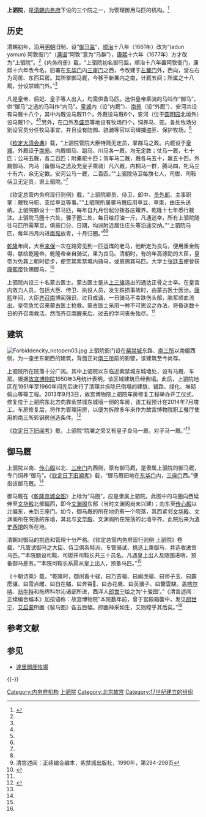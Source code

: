 '''上驷院'''，是[[清朝|清朝]][[内务府|内务府]]下设的三个院之一，为管理御用马匹的机构。<ref name=szdc>{{Cite web |url=http://www.bjdch.gov.cn/n1569/n2315473/n2315505/n2315655/2576051.html |title=皇城服务机构~上驷院，数字东城，2006年12月29日 |accessdate=2013年10月15日 |archive-date=2007年12月12日 |archive-url=https://web.archive.org/web/20071212040556/http://www.bjdch.gov.cn/n1569/n2315473/n2315505/n2315655/2576051.html |dead-url=no }}</ref>

==历史==
清朝初年，沿用[[明朝|明朝]]旧制，设“[[御马监|御马监]]”，[[顺治|顺治]]十八年（1661年）改为“{{ManchuSibeUnicode|ᠠᡩᡠᠨ<br>ᠶᠠᠮᡠᠨ}}(adun yamun) 阿敦衙门”（[[满语|满语]]“阿敦”意为“马群”），[[康熙|康熙]]十六年（1677年）方才改为“上驷院”。<ref name=szdc/>《内务府册》载，“上驷院初名御马监，顺治十八年置阿敦衙门，康熙十六年改今名。旧署在[[东华门|东华门]]内[[三座门_(北京故宫)|三座门]]之西，今改建于[[太和殿|左翼门]]外，西向，堂左右为司房、东西耳房。其所掌御马厩，今移于新署内之南，计厩五间；所属之十八厩，分设禁城门外。”<ref name=shuwen/>

凡是皇帝、后妃、皇子等人出入，均需供备马匹。选供皇帝乘骑的马叫作“御马”，供“御马”之选的马叫作“内马”。[[北京皇城|皇城]]内（设“内厩”）、[[南苑|南苑]]（设“外厩”）、安河共设有马厩十八个，其中内厩设马厩11个，外厩设马厩6个，安河（位于[[圆明园|圆明园]]北垣外）设马厩1个。<ref name=shuwen/><ref name=szdc/>另外，在[[张家口|口]]外及[[盛京|盛京]]等地设有牧场四个，饲养马、驼。各处牧场分别设官员分任牧马事宜，并且设有防御、骁骑等官以司缉捕盗匪、保护牧场。<ref name=szdc/>

《[[钦定大清会典|钦定大清会典]]》载，“上驷院管院大臣特简无定员，掌群马之政。内厩设于[[北京皇城|皇城]]，外厩设于[[南苑|南苑]]。内厩御马、副马、川马各一厩，均无定数；仗马一厩，七十匹；公马五厩，各二百匹；附橐驼十匹；驾车马二厩，厩各马五十，羸五十匹。外厩御马、内马（备御马之选及充皇子乘骑）凡六厩，内桐马一群，腾马四，牝马三十有六，余无定数。安河公马一厩，二百匹。”“上驷院侍卫每旗七人，司辔、司鞍侍卫无定员，隶上驷院。”<ref name=shuwen/>

《钦定总管内务府现行则例》载，“上驷院卿员、侍卫、郎中、[[员外郎|员外郎]]、主事职掌：厩牧马驼、支给草豆等事。”“上驷院所属骡马厩应用草豆、草束，由庄头送纳。上驷院额设十一群马匹，每年自九月份起分拨各庄餧养。乾隆十七年悉行裁汰。上驷院马圈十六处，骡子圈二处，每日给灯油一斤。凡遇巡幸，所有上驷院随往马匹所需草豆，俱按口分、日期，均派附近居住庄头等沿途交纳。”“上驷院马匹，每年四月内进[[南苑|南苑]]放青，十月归圈。”<ref name=shuwen/><ref name=shuwen>清宫述闻：正续编合编本，紫禁城出版社，1990年，第294-298页</ref>

[[乾隆|乾隆]]年间，大臣[[来保|来保]]一次在路旁见到一匹运煤的老马，他断定为良马，便用重金购得，献给乾隆帝。乾隆帝亲自骑试，果为良马。清朝时，有的年高德劭的大臣，皇帝为免其上朝时徒步，便赏其紫禁城内骑马，或恩赐其马匹。大学士[[张廷玉|张廷玉]]便曾获[[康熙帝|康熙帝]]钦赐御马。<ref name=xmbz>{{Cite web |url=http://www.newander.com/guji/beijing/gugong/02.htm |title=文华殿，新漫步者，于2013-10-15查阅 |accessdate=2013-10-15 |archive-date=2013-10-15 |archive-url=https://web.archive.org/web/20131015140137/http://www.newander.com/guji/beijing/gugong/02.htm |dead-url=no }}</ref>

上驷院内设三十名蒙古医士。蒙古医士是从[[上三旗|上三旗]]选出的通达正骨之士卒。在皇宫内效力人员，包括大臣、侍卫、执役人员，发生跌损事故时，由蒙古医士医治。[[康熙|康熙]]年间，大臣[[齐召南|齐召南]]博闻强识，过目成诵，一日骑马不幸跌伤头部，脑浆顺血流出。皇帝急忙召来蒙古医士抢救。蒙古医士采用一种不可思议之办法，将昏迷数十日的齐召南救活。然而齐召南醒来后，过去的学问丧失殆尽。<ref name=xmbz/>

==建筑==
[[File:Forbiddencity_notopen03.jpg|thumb]]
上驷院衙门设在[[紫禁城|紫禁城]]东路、[[南三所|南三所]]以南偏西侧，为一座坐东朝西的建筑，背面正对[[南三所|南三所]]前的影壁，该建筑至今尚存。

上驷院所在院落十分广阔。其中上驷院以东临近紫禁城东城墙处，设有马厩、车房。根据[[故宫博物院|故宫博物院]]1950年3月统计表明，该区域建筑已经倒塌。此后，上驷院地区在1951年至1960年间先后进行了清理并拆除已倒塌的建筑、铺路、绿化、堆砌假山等等工程。2013年9月3日，故宫博物院上驷院车房修复工程举办开工仪式，修复位于上驷院东北方向靠紫禁城东城墙一侧的车房，该工程预计在2014年7月竣工。车房修复后，将作为管理用房，以便为拆除多年来作为故宫博物院职工餐厅使用的南三所彩钢房创造条件。<ref name=zgxww>{{Cite web |url=http://www.chinanews.com/cul/2013/09-09/5263904.shtml |title=故宫上驷院车房修复工程开工 预计明年7月竣工，中国新闻网，2013年09月09日 |accessdate=2013年10月15日 |archive-date=2020年3月24日 |archive-url=https://web.archive.org/web/20200324085025/http://www.chinanews.com/cul/2013/09-09/5263904.shtml |dead-url=no }}</ref>

《[[钦定日下旧闻考|钦定日下旧闻考]]》载，上驷院“院署之旁又有皇子良马一厩，对子马一厩。”<ref name=shuwen/>

==御马厩==
上驷院以南、[[传心殿|传心殿]]以北、[[三座门_(北京故宫)|三座门]]内西侧，原有御马厩，是隶属上驷院的御马厩，专门饲养“御马”。《[[钦定日下旧闻考|钦定日下旧闻考]]》载，“御马厩旧地在[[东华门|东华门]]内，[[三座门_(北京故宫)|三座门]]西。”便指该御马厩。<ref name=shuwen/>

御马厩在《[[乾隆京城全图|乾隆京城全图]]》上标为“马圈”，应是隶属上驷院。此图中的马圈向西延伸至[[文华殿|文华殿]]北部偏西，即今[[文渊阁|文渊阁]]东部（当时文渊阁尚未兴建）；向东至[[传心殿|传心殿]]以北偏东，未到三座门。如今，御马厩的所在地仍有一个院落，其西紧邻[[文华殿|文华殿]]、文渊阁所在院落的东墙，其北与[[文华殿|文华殿]]、文渊阁所在院落的北墙平齐。此院后来为[[清史馆|清史西馆]]的所在地。

清朝对御马的挑选和管理十分严格。《钦定总管内务府现行则例·上驷院》卷载，“凡管试御马之大臣、侍卫俱系特派，专管骑试、挑选上乘御马，并选收进贡马匹。”“本院额设司鞍、司辔并司鞍长共三十员名。凡遇皇上出入及随围进哨，预备御马差务。”“本院司鞍长系扈从皇上出入，预备马匹。”<ref name=shuwen/>

《十朝诗乘》载，“乾隆时，御闲畜十骏，曰万吉骝、曰阚虎骝、曰师子玉、曰霹雳骧、曰雪点雕、曰自在驈、曰奔霄𩨂、曰赤花鹰、曰英骥子、曰籋雲駃。盖[[喀尔喀|喀尔喀]]、[[翁牛特|翁牛特]]和拖辉科尔沁诸部所进，西洋人[[郎世宁|郎世宁]]绘之为‘十骏图’。”《清宫述闻：正续编合编本》加按语称：故宫博物院“本院数年前，曾于宫殿箱箧中，发见[[郎世宁|郎世宁]]、[[艾启蒙|艾启蒙]]所画《骏马图》各五巨幅。郎画神采如生，艾则瞠乎其后矣。”<ref name=shuwen/>

== 参考文献 ==
{{Reflist}}

== 参见 ==
* [[達里岡厓牧場|達里岡厓牧場]]

{{-}}
{{Geographic Location
|西北 = [[御茶膳房|御茶膳房]]
|北 = [[南三所|南三所]]
|東北 = [[南三所|南三所]]
|西 = [[太和殿|左翼门]]
|中央 = 上驷院
|東 = 影壁
|西南 = [[文渊阁|文渊阁]]
|南 = 御马厩（[[清史馆|清史西馆]]）
|東南 = [[三座门_(北京故宫)|三座门]]
}}

[[Category:内务府机构|Category:内务府机构]]
[[Category:上驷院|]]
[[Category:北京故宫|Category:北京故宫]]
[[Category:17世纪建立的组织|Category:17世纪建立的组织]]